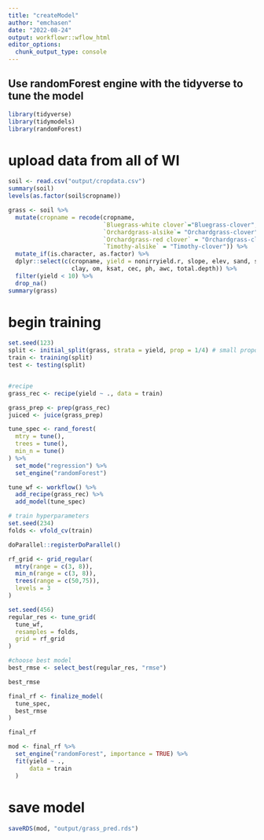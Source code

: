 ```yaml
---
title: "createModel"
author: "emchasen"
date: "2022-08-24"
output: workflowr::wflow_html
editor_options:
  chunk_output_type: console
---
```


## Use randomForest engine with the tidyverse to tune the model

```r
library(tidyverse) 
library(tidymodels)
library(randomForest)
```

# upload data from all of WI

```r
soil <- read.csv("output/cropdata.csv")
summary(soil)
levels(as.factor(soil$cropname))

grass <- soil %>%
  mutate(cropname = recode(cropname, 
                           `Bluegrass-white clover`="Bluegrass-clover",
                           `Orchardgrass-alsike`= "Orchardgrass-clover",
                           `Orchardgrass-red clover` = "Orchardgrass-clover",
                           `Timothy-alsike` = "Timothy-clover")) %>%
  mutate_if(is.character, as.factor) %>%
  dplyr::select(c(cropname, yield = nonirryield.r, slope, elev, sand, silt,
                  clay, om, ksat, cec, ph, awc, total.depth)) %>%
  filter(yield < 10) %>%
  drop_na()
summary(grass)

```


# begin training

```r
set.seed(123)
split <- initial_split(grass, strata = yield, prop = 1/4) # small proportion for knit. usually 3/4
train <- training(split)
test <- testing(split)


#recipe 
grass_rec <- recipe(yield ~ ., data = train)

grass_prep <- prep(grass_rec)
juiced <- juice(grass_prep)

tune_spec <- rand_forest(
  mtry = tune(),
  trees = tune(),
  min_n = tune()
) %>%
  set_mode("regression") %>%
  set_engine("randomForest")

tune_wf <- workflow() %>%
  add_recipe(grass_rec) %>%
  add_model(tune_spec)

# train hyperparameters
set.seed(234)
folds <- vfold_cv(train)

doParallel::registerDoParallel()

rf_grid <- grid_regular(
  mtry(range = c(3, 8)),
  min_n(range = c(3, 8)),
  trees(range = c(50,75)),
  levels = 3
)

set.seed(456)
regular_res <- tune_grid(
  tune_wf,
  resamples = folds,
  grid = rf_grid
)

#choose best model
best_rmse <- select_best(regular_res, "rmse")

best_rmse

final_rf <- finalize_model(
  tune_spec,
  best_rmse
)

final_rf

mod <- final_rf %>%
  set_engine("randomForest", importance = TRUE) %>%
  fit(yield ~ .,
      data = train
  )
```

# save model
```r
saveRDS(mod, "output/grass_pred.rds")
```
